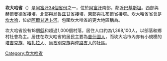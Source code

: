 {{NoteTA
|G1=地名
}}
{{Infobox settlement
| name = 坎大哈省
| native_name = <small>[[普什圖語|普什圖語]]：کندهار ولايت<br/>[[波斯語|波斯語]]：ولایت قندهار</small>
| native_name_lang = ps
| settlement_type = [[阿富汗行政區劃|省]]
| image_skyline = View of Arghandab Valley.JPG
| image_alt =
| image_caption = {{link-en|阿爾甘達卜縣|Arghandab District|阿爾甘達卜河谷}}
| image_flag = 
| flag_alt =
| image_seal = 
| seal_alt =
| image_shield = 
| shield_alt =
| nickname =Loy kandahar
| motto =
| image_map = Kandahar in Afghanistan.svg
| map_alt =
| map_caption = 坎大哈省在阿富汗的位置
| pushpin_map =
| pushpin_label_position =
| pushpin_map_alt =
| pushpin_map_caption =
| coordinates = {{coord|31.0|65.5|region:AF_type:adm1st|display=inline,title}}
| coor_pinpoint = 省會
| coordinates_footnotes =
| subdivision_type = 國家
| subdivision_name = {{flag|Afghanistan|Taliban}}
| established_title =
| established_date = 300 BC
| seat_type = 省會
| seat = [[坎大哈|坎大哈]]
| government_footnotes =
| leader_party =
| leader_title = 省長
| leader_name = [[Zalmay_Wesa|Zalmay Wesa]]
| leader_title1 =  
| leader_name1 = 
| unit_pref = 公制
| area_footnotes =
| area_total_km2 = 54022
| area_land_km2 =
| area_water_km2 =
| area_water_percent =
| area_note = 
| elevation_footnotes =
| elevation_m =
| population_footnotes =<ref name=cso/>
| population_total = 1,151,100
| population_as_of = 2012
| population_density_km2 = auto
| population_demonym = 
| population_note = 
| blank_name_sec1 = {{link-en|阿富汗語言|Languages of Afghanistan|主要語言}}
| blank_info_sec1 = [[普什圖語|普什圖語]]及[[達利語|達利語]]
| timezone1 = UTC+4:30
| utc_offset1 = 
| timezone1_DST =
| utc_offset1_DST =
| postal_code_type =
| postal_code =
| area_code_type =
| area_code = AF-KAN
| iso_code = 
| website = 
| footnotes = 
}}
'''坎大哈省'''（{{lang-fa|د کابل ولايت}}）是[[阿富汗行政區劃|阿富汗34個省份]]之一，位於[[阿富汗|阿富汗]]南部，鄰近[[巴基斯坦|巴基斯坦]]。西部與[[赫爾曼德省|赫爾曼德省]]接壤，北部與[[烏魯茲甘省|烏魯茲甘省]]接壤，東部與[[扎布爾省|扎布爾省]]接壤。坎大哈省省會是[[坎大哈|坎大哈]]，位於[[阿爾甘達卜河|阿爾甘達卜河]]。包圍坎大哈省的更大地區稱為{{link-en|大坎大哈|Loy Kandahar}}。

坎大哈省設有18個[[縣_(阿富汗)|縣]]和超過1,000個村落，居住人口約為1,368,100人，以部落和鄉村社會為主。居住在坎大哈省的居民主要為[[普什圖人|普什圖人]]，而坎大哈市內亦有小規模的[[塔吉克族|塔吉克族]]、[[哈扎拉人|哈扎拉人]]、[[烏孜別克族|烏孜別克族]]與[[俾路支人|俾路支人]]的社區。
 
{{阿富汗省份}}
{{Authority control}}
{{Afghanistan-stub}}

[[Category:坎大哈省|Category:坎大哈省]]